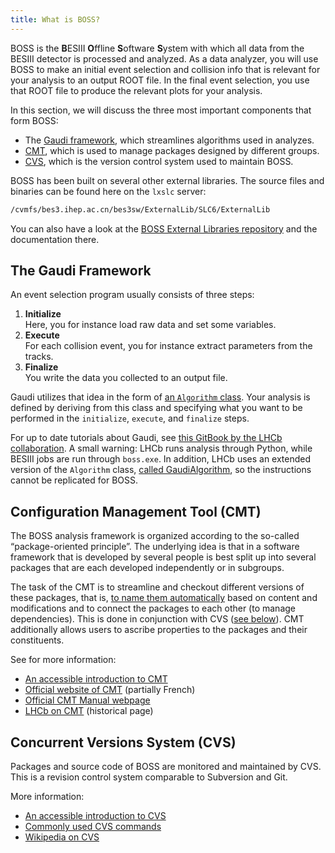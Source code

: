 ```yaml
---
title: What is BOSS?
---
```


BOSS is the **B**ESIII **O**ffline **S**oftware **S**ystem with which all data from the BESIII detector is processed and analyzed. As a data analyzer, you will use BOSS to make an initial event selection and collision info that is relevant for your analysis to an output ROOT file. In the final event selection, you use that ROOT file to produce the relevant plots for your analysis. <!-- cspell:ignore ESIII ffline oftware ystem -->

In this section, we will discuss the three most important components that form BOSS:

- The [Gaudi framework](#the-gaudi-framework), which streamlines algorithms used in analyzes.
- [CMT](#cmt), which is used to manage packages designed by different groups.
- [CVS](#cvs), which is the version control system used to maintain BOSS.

BOSS has been built on several other external libraries. The source files and binaries can be found here on the `lxslc` server:

```default
/cvmfs/bes3.ihep.ac.cn/bes3sw/ExternalLib/SLC6/ExternalLib
```

You can also have a look at the [BOSS External Libraries repository](https://github.com/redeboer/BOSS_ExternalLibs) and the documentation there.

## The Gaudi Framework

An event selection program usually consists of three steps:

1. **Initialize** <br>
   Here, you for instance load raw data and set some variables.
2. **Execute** <br>
   For each collision event, you for instance extract parameters from the tracks.
3. **Finalize** <br>
   You write the data you collected to an output file.

Gaudi utilizes that idea in the form of [an `Algorithm` class](https://dayabay.bnl.gov/dox/GaudiKernel/html/classAlgorithm.html). Your analysis is defined by deriving from this class and specifying what you want to be performed in the `initialize`, `execute`, and `finalize` steps.

:::{.callout-note}
For up to date tutorials about Gaudi, see [this GitBook by the LHCb collaboration](https://lhcb.github.io/developkit-lessons/first-development-steps/02a-gaudi-helloworld.html). A small warning: LHCb runs analysis through Python, while BESIII jobs are run through `boss.exe`. In addition, LHCb uses an extended version of the `Algorithm` class, [called GaudiAlgorithm](https://twiki.cern.ch/twiki/bin/view/LHCb/GaudiAlgorithm), so the instructions cannot be replicated for BOSS.
:::

## Configuration Management Tool (CMT) {#cmt}

The BOSS analysis framework is organized according to the so-called "package-oriented principle". The underlying idea is that in a software framework that is developed by several people is best split up into several packages that are each developed independently or in subgroups.

The task of the CMT is to streamline and checkout different versions of these packages, that is, [to name them automatically](http://polywww.in2p3.fr/activites/physique/glast/workbook/pages/cmtMRvcmt/defCMTpackage.htm) based on content and modifications and to connect the packages to each other (to manage dependencies). This is done in conjunction with CVS ([see below](#cvs)). CMT additionally allows users to ascribe properties to the packages and their constituents.

See for more information:

- [An accessible introduction to CMT](http://polywww.in2p3.fr/activites/physique/glast/workbook/pages/cmtMRvcmt/cmtIntroduction.htm)
- [Official website of CMT](http://www.cmtsite.net/) (partially French)
- [Official CMT Manual webpage](http://www.cmtsite.net/CMTDoc.html)
- [LHCb on CMT](https://lhcb-comp.web.cern.ch/lhcb-comp/support/CMT/cmt.htm) (historical page)

## Concurrent Versions System (CVS) {#cvs}

Packages and source code of BOSS are monitored and maintained by CVS. This is a revision control system comparable to Subversion and Git.

More information:

- [An accessible introduction to CVS](https://www.gnu.org/software/trans-coord/manual/cvs/html_node/index.html)
- [Commonly used CVS commands](https://www.gnu.org/software/trans-coord/manual/cvs/html_node/CVS-commands.html)
- [Wikipedia on CVS](https://en.wikipedia.org/wiki/Concurrent_Versions_System)

